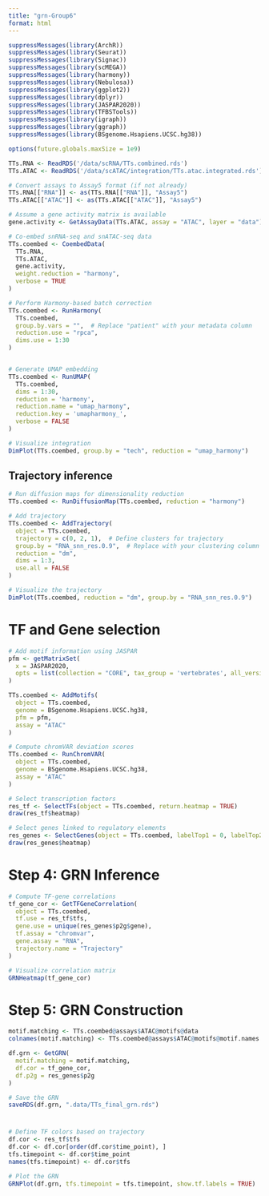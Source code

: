 ```yaml
---
title: "grn-Group6"
format: html
---
```


```r
suppressMessages(library(ArchR))
suppressMessages(library(Seurat))
suppressMessages(library(Signac))
suppressMessages(library(scMEGA))
suppressMessages(library(harmony))
suppressMessages(library(Nebulosa))
suppressMessages(library(ggplot2))
suppressMessages(library(dplyr))
suppressMessages(library(JASPAR2020))
suppressMessages(library(TFBSTools))
suppressMessages(library(igraph))
suppressMessages(library(ggraph))
suppressMessages(library(BSgenome.Hsapiens.UCSC.hg38))

options(future.globals.maxSize = 1e9)
```

```r
TTs.RNA <- ReadRDS('/data/scRNA/TTs.combined.rds')
TTs.ATAC <- ReadRDS('/data/scATAC/integration/TTs.atac.integrated.rds')

```

```r
# Convert assays to Assay5 format (if not already)
TTs.RNA[["RNA"]] <- as(TTs.RNA[["RNA"]], "Assay5")
TTs.ATAC[["ATAC"]] <- as(TTs.ATAC[["ATAC"]], "Assay5")
```

```r
# Assume a gene activity matrix is available
gene.activity <- GetAssayData(TTs.ATAC, assay = "ATAC", layer = "data")  # Replace with your actual matrix if needed

# Co-embed snRNA-seq and snATAC-seq data
TTs.coembed <- CoembedData(
  TTs.RNA,
  TTs.ATAC, 
  gene.activity, 
  weight.reduction = "harmony", 
  verbose = TRUE
)

# Perform Harmony-based batch correction
TTs.coembed <- RunHarmony(
  TTs.coembed, 
  group.by.vars = "",  # Replace "patient" with your metadata column
  reduction.use = "rpca", 
  dims.use = 1:30
)


# Generate UMAP embedding
TTs.coembed <- RunUMAP(
  TTs.coembed,
  dims = 1:30,
  reduction = 'harmony',
  reduction.name = "umap_harmony",
  reduction.key = 'umapharmony_',
  verbose = FALSE
)

# Visualize integration
DimPlot(TTs.coembed, group.by = "tech", reduction = "umap_harmony")
```

## Trajectory inference

```r
# Run diffusion maps for dimensionality reduction
TTs.coembed <- RunDiffusionMap(TTs.coembed, reduction = "harmony")

# Add trajectory
TTs.coembed <- AddTrajectory(
  object = TTs.coembed, 
  trajectory = c(0, 2, 1),  # Define clusters for trajectory
  group.by = "RNA_snn_res.0.9",  # Replace with your clustering column
  reduction = "dm", 
  dims = 1:3, 
  use.all = FALSE
)

# Visualize the trajectory
DimPlot(TTs.coembed, reduction = "dm", group.by = "RNA_snn_res.0.9")

```

# TF and Gene selection

```r
# Add motif information using JASPAR
pfm <- getMatrixSet(
  x = JASPAR2020,
  opts = list(collection = "CORE", tax_group = 'vertebrates', all_versions = FALSE)
)

TTs.coembed <- AddMotifs(
  object = TTs.coembed,
  genome = BSgenome.Hsapiens.UCSC.hg38,
  pfm = pfm,
  assay = "ATAC"
)

# Compute chromVAR deviation scores
TTs.coembed <- RunChromVAR(
  object = TTs.coembed,
  genome = BSgenome.Hsapiens.UCSC.hg38,
  assay = "ATAC"
)

# Select transcription factors
res_tf <- SelectTFs(object = TTs.coembed, return.heatmap = TRUE)
draw(res_tf$heatmap)

# Select genes linked to regulatory elements
res_genes <- SelectGenes(object = TTs.coembed, labelTop1 = 0, labelTop2 = 0)
draw(res_genes$heatmap)

```

# Step 4: GRN Inference

```r
# Compute TF-gene correlations
tf_gene_cor <- GetTFGeneCorrelation(
  object = TTs.coembed, 
  tf.use = res_tf$tfs, 
  gene.use = unique(res_genes$p2g$gene), 
  tf.assay = "chromvar", 
  gene.assay = "RNA", 
  trajectory.name = "Trajectory"
)

# Visualize correlation matrix
GRNHeatmap(tf_gene_cor)

```

# Step 5: GRN Construction

```r
motif.matching <- TTs.coembed@assays$ATAC@motifs@data
colnames(motif.matching) <- TTs.coembed@assays$ATAC@motifs@motif.names

df.grn <- GetGRN(
  motif.matching = motif.matching,
  df.cor = tf_gene_cor,
  df.p2g = res_genes$p2g
)

# Save the GRN
saveRDS(df.grn, ".data/TTs_final_grn.rds")

```

# 

```r
# Define TF colors based on trajectory
df.cor <- res_tf$tfs
df.cor <- df.cor[order(df.cor$time_point), ]
tfs.timepoint <- df.cor$time_point
names(tfs.timepoint) <- df.cor$tfs

# Plot the GRN
GRNPlot(df.grn, tfs.timepoint = tfs.timepoint, show.tf.labels = TRUE)

```
